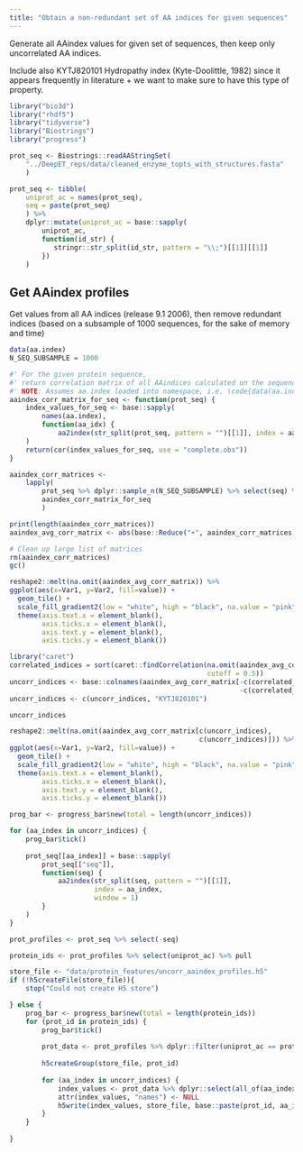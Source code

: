 ```yaml
---
title: "Obtain a non-redundant set of AA indices for given sequences"
---
```


Generate all AAindex values for given set of sequences,
then keep only uncorrelated AA indices.

Include also KYTJ820101 Hydropathy index (Kyte-Doolittle, 1982) since it 
appears frequently in literature + we want to make sure to have this type of property.


```r
library("bio3d")
library("rhdf5")
library("tidyverse")
library("Biostrings")
library("progress")
```

```r
prot_seq <- Biostrings::readAAStringSet(
    "../DeepET_reps/data/cleaned_enzyme_topts_with_structures.fasta"
    )

prot_seq <- tibble(
    uniprot_ac = names(prot_seq),
    seq = paste(prot_seq)
    ) %>% 
    dplyr::mutate(uniprot_ac = base::sapply(
        uniprot_ac,
        function(id_str) {
           stringr::str_split(id_str, pattern = "\\;")[[1]][[1]]
        })
    )
```

## Get AAindex profiles

Get values from all AA indices (release 9.1 2006), then remove redundant indices
(based on a subsample of 1000 sequences, for the sake of memory and time)

```r
data(aa.index)
N_SEQ_SUBSAMPLE = 1000

#' For the given protein sequence, 
#' return correlation matrix of all AAindices calculated on the sequence.
#' NOTE: Assumes aa.index loaded into namespace, i.e. \code{data(aa.index)}
aaindex_corr_matrix_for_seq <- function(prot_seq) {
    index_values_for_seq <- base::sapply(
        names(aa.index),
        function(aa_idx) { 
            aa2index(str_split(prot_seq, pattern = "")[[1]], index = aa_idx, window = 1) }
    )
    return(cor(index_values_for_seq, use = "complete.obs"))
}

aaindex_corr_matrices <- 
    lapply(
        prot_seq %>% dplyr::sample_n(N_SEQ_SUBSAMPLE) %>% select(seq) %>% pull,
        aaindex_corr_matrix_for_seq
        )

print(length(aaindex_corr_matrices))
aaindex_avg_corr_matrix <- abs(base::Reduce("+", aaindex_corr_matrices) / N_SEQ_SUBSAMPLE)

# Clean up large list of matrices
rm(aaindex_corr_matrices)
gc()
```

```r
reshape2::melt(na.omit(aaindex_avg_corr_matrix)) %>% 
ggplot(aes(x=Var1, y=Var2, fill=value)) + 
  geom_tile() +
  scale_fill_gradient2(low = "white", high = "black", na.value = "pink") +
  theme(axis.text.x = element_blank(),
        axis.ticks.x = element_blank(),
        axis.text.y = element_blank(),
        axis.ticks.y = element_blank())
```

```r
library("caret")
correlated_indices = sort(caret::findCorrelation(na.omit(aaindex_avg_corr_matrix),
                                                 cutoff = 0.5))
uncorr_indices <- base::colnames(aaindex_avg_corr_matrix[-c(correlated_indices),
                                                         -c(correlated_indices)])
uncorr_indices <- c(uncorr_indices, "KYTJ820101")
```

```r
uncorr_indices
```

```r
reshape2::melt(na.omit(aaindex_avg_corr_matrix[c(uncorr_indices),
                                               c(uncorr_indices)])) %>% 
ggplot(aes(x=Var1, y=Var2, fill=value)) + 
  geom_tile() +
  scale_fill_gradient2(low = "white", high = "black", na.value = "pink") +
  theme(axis.text.x = element_blank(),
        axis.ticks.x = element_blank(),
        axis.text.y = element_blank(),
        axis.ticks.y = element_blank())
```


```r
prog_bar <- progress_bar$new(total = length(uncorr_indices))

for (aa_index in uncorr_indices) {
    prog_bar$tick()
    
    prot_seq[[aa_index]] = base::sapply(
        prot_seq[["seq"]],
        function(seq) {
            aa2index(str_split(seq, pattern = "")[[1]], 
                     index = aa_index, 
                     window = 1)
        }
    )
}

prot_profiles <- prot_seq %>% select(-seq)
```


```r
protein_ids <- prot_profiles %>% select(uniprot_ac) %>% pull
```


```r
store_file <- "data/protein_features/uncorr_aaindex_profiles.h5"
if (!h5createFile(store_file)){
    stop("Could not create H5 store")

} else {
    prog_bar <- progress_bar$new(total = length(protein_ids))
    for (prot_id in protein_ids) {
        prog_bar$tick()
        
        prot_data <- prot_profiles %>% dplyr::filter(uniprot_ac == prot_id)
        
        h5createGroup(store_file, prot_id)
        
        for (aa_index in uncorr_indices) {
            index_values <- prot_data %>% dplyr::select(all_of(aa_index)) %>% pull
            attr(index_values, "names") <- NULL
            h5write(index_values, store_file, base::paste(prot_id, aa_index, sep = "/"))
        }
    }
    
}
```


